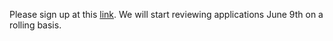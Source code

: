 Please sign up at this [link](https://forms.gle/wx5kDdhyxhKBCBFF8). We will start reviewing applications June 9th on a rolling basis.